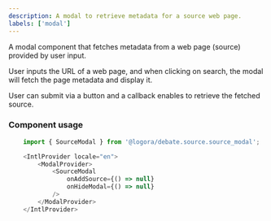 ```yaml
---
description: A modal to retrieve metadata for a source web page.
labels: ['modal']
---
```


A modal component that fetches metadata from a web page (source) provided by user input.

User inputs the URL of a web page, and when clicking on search, the modal will fetch the page metadata and display it.

User can submit via a button and a callback enables to retrieve the fetched source.

### Component usage

```js
    import { SourceModal } from '@logora/debate.source.source_modal';
```

```js
    <IntlProvider locale="en">
        <ModalProvider>
            <SourceModal 
                onAddSource={() => null}
                onHideModal={() => null}
            />
        </ModalProvider>
    </IntlProvider>
```
